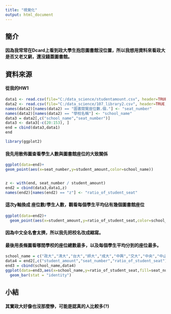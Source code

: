 ```yaml
---
title: "視覺化"
output: html_document
---
```

## 簡介
#### 因為我常常在Dcard上看到政大學生抱怨圖書館沒位置，所以我想用資料來看政大是否又老又窮，還沒錢蓋圖書館。
## 資料來源
#### 從我的HW1
```r
data1 <- read.csv(file="C:/data_science/studentamount.csv", header=TRUE,sep=",", quote = " ")
data2 <- read.csv(file="C:/data_science/107_library2.csv", header=TRUE, sep=",", quote = " ")
names(data2)[names(data2) == "圖書閱覽座位數.個."] <- "seat_number"
names(data2)[names(data2) == "學校名稱"] <- "school_name"
data3 = data2[,c("school_name","seat_number")]
data3 <- data3[-c(20:153), ]
end = cbind(data3,data1)
end

library(ggplot2)
```

#### 我先用散佈圖查看學生人數與圖書館座位的大致關係
```r
ggplot(data=end)+
geom_point(aes(x=seat_number,y=student_amount,color=school_name))


z <- with(end, seat_number / student_amount)
end2 = cbind(data3,data1,z)
names(end2)[names(end2) == "z"] <- "ratio_of_student_seat"

```

#### 這次y軸換成 座位數/學生人數，觀看每個學生平均佔有幾個圖書館座位
```r
ggplot(data=end2)+
  geom_point(aes(x=student_amount,y=ratio_of_student_seat,color=school_name))
```

#### 因為中文全名會太擠，所以我先把校名改成縮寫。
#### 最後用長條圖看哪間學校的座位總數最多，以及每個學生平均分到的座位最多。
```r

school_name = c("政大","清大","台大","師大","成大","中興","交大","中央","中山","海大","中正","高師","彰師","陽明","北大","嘉義","高雄","東華","暨南")
data4 = end2[,c("student_amount","seat_number","ratio_of_student_seat")]
end3 = cbind(school_name,data4)
ggplot(data=end3,aes(x=school_name,y=ratio_of_student_seat,fill=seat_number ))+
  geom_bar(stat = "identity")

```

## 小結
#### 其實政大好像也沒那麼慘，可能是認真的人比較多(?)